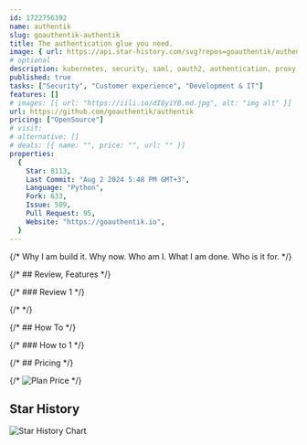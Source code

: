 ```yaml
---
id: 1722756392
name: authentik
slug: goauthentik-authentik
title: The authentication glue you need.
image: { url: https://api.star-history.com/svg?repos=goauthentik/authentik }
# optional
description: kubernetes, security, saml, oauth2, authentication, proxy, reverse-proxy, authorization, sso, oauth2-server, oidc, oauth2-client, oidc-provider, oidc-client, saml-idp, saml-sp, authentik,  ,
published: true
tasks: ["Security", "Customer experience", "Development & IT"]
features: []
# images: [{ url: "https://iili.io/dI8yiYB.md.jpg", alt: "img alt" }]
url: https://github.com/goauthentik/authentik
pricing: ["OpenSource"]
# visit:
# alternative: []
# deals: [{ name: "", price: "", url: "" }]
properties:
  {
    Star: 8113,
    Last Commit: "Aug 2 2024 5:48 PM GMT+3",
    Language: "Python",
    Fork: 633,
    Issue: 509,
    Pull Request: 95,
    Website: "https://goauthentik.io",
  }
---
```


{/* Why I am build it. Why now. Who am I. What I am done. Who is it for. */}

{/* ## Review, Features */}

{/* ### Review 1 */}

{/* <DetailYoutube videoId="" startTime={0} /> */}

{/* ## How To */}

{/* ### How to 1 */}

{/* ## Pricing */}

{/* <Img src="" alt="Plan Price" /> */}

## Star History

![Star History Chart](https://api.star-history.com/svg?repos=goauthentik/authentik)
